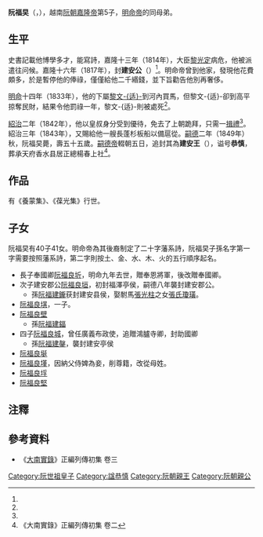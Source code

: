 '''阮福旲'''（{{vie|v='''Nguyễn Phúc Đài'''|hn=阮福旲}}，{{bd|1795年|10月5日|1849年|11月14日}}），越南[[阮朝|阮朝]][[嘉隆帝|嘉隆帝]]第5子，[[明命帝|明命帝]]的同母弟。

==生平==
史書記載他博學多才，能寫詩，嘉隆十三年（1814年），大臣[[黎光定|黎光定]]病危，他被派遣往问候。嘉隆十六年（1817年），封'''建安公'''（{{vie|v=Kiến An Công|hn=建安公}}）<ref name=shilu/>。明命帝曾到他家，發現他花費頗多，於是暫停他的俸祿，僅僅給他二千緡錢，並下旨勸告他別再奢侈。

[[明命|明命]]十四年（1833年），他的下屬[[黎文适|黎文-{适}-]]到河內買馬，但黎文-{适}-卻到高平掠奪民財，結果令他罰祿一年，黎文-{适}-則被處死<ref name=shilu/>。

[[紹治|紹治]]二年（1842年），他以皇叔身分受到優待，免去了上朝跪拜，只需一[[揖禮|揖禮]]<ref name=shilu/>。紹治三年（1843年），又賜給他一艘長蓬杉板船以備扈從。[[嗣德|嗣德]]二年（1849年）秋，阮福旲薨，壽五十五歲。[[嗣德帝|嗣德帝]]輟朝五日，追封其為'''建安王'''（{{vie|v=Kiến An Vương|hn=建安王}}），谥号'''恭慎'''，葬承天府香水县居正總楊春上社<ref name=shilu>《大南實錄》正編列傳初集 卷二</ref>。

==作品==
有《養蒙集》、《葆光集》行世。

==子女==
阮福旲有40子41女。明命帝為其後裔制定了二十字藩系詩，阮福旲子孫名字第一字需要按照藩系詩，第二字則按土、金、水、木、火的五行順序起名。
*長子奉國卿[[阮福良圻|阮福良圻]]，明命九年去世，贈奉恩將軍，後改贈奉國卿。
*次子建安郡公[[阮福良垣|阮福良垣]]，初封福澤亭侯，嗣德八年襲封建安郡公。
**孫[[阮福建鑨|阮福建鑨]]获封建安县侯，娶駙馬[[張光柱|張光柱]]之女[[張氏瓊璜|張氏瓊璜]]。
*[[阮福良㙋|阮福良㙋]]，一子。
*[[阮福良壁|阮福良壁]]
**孫[[阮福建鍢|阮福建鍢]]
*四子[[阮福良城|阮福良城]]，曾任廣義布政使，追贈鴻臚寺卿，封助國卿
**孫[[阮福建鏧|阮福建鏧]]，襲封建安亭侯
*[[阮福良埏|阮福良埏]]
*[[阮福良墐|阮福良墐]]，因納父侍婢為妾，削尊籍，改從母姓。
*[[阮福良垺|阮福良垺]]
*[[阮福良堅|阮福良堅]]

==注釋==
{{reflist}}

==參考資料==
*《[[大南實錄|大南實錄]]》正編列傳初集 卷三
{{阮世祖子女}}
[[Category:阮世祖皇子|Category:阮世祖皇子]]
[[Category:諡恭慎|Category:諡恭慎]]
[[Category:阮朝親王|Category:阮朝親王]]
[[Category:阮朝親公|Category:阮朝親公]]